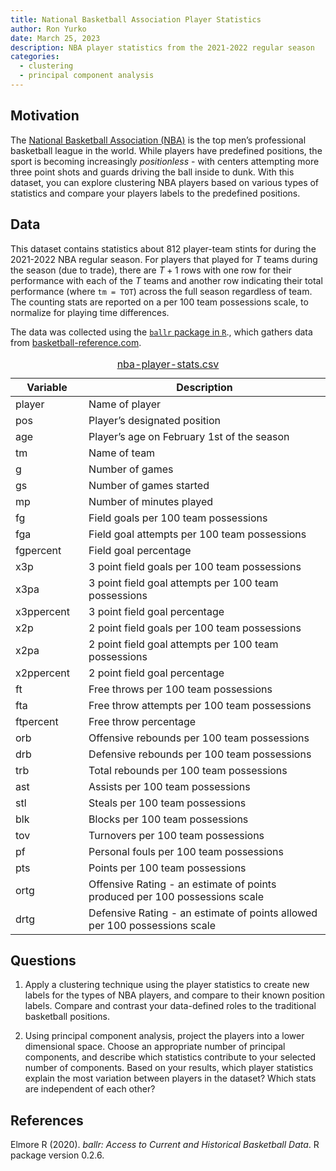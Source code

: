 ```yaml
---
title: National Basketball Association Player Statistics
author: Ron Yurko
date: March 25, 2023
description: NBA player statistics from the 2021-2022 regular season
categories:
  - clustering
  - principal component analysis
---
```


## Motivation

The [National Basketball Association (NBA)](https://www.nba.com/) is the top men's professional basketball league in the world. While players have predefined positions, the sport is becoming increasingly _positionless_ - with centers attempting more three point shots and guards driving the ball inside to dunk. With this dataset, you can explore clustering NBA players based on various types of statistics and compare your players labels to the predefined positions.

## Data

This dataset contains statistics about 812 player-team stints for during the 2021-2022 NBA regular season. For players that played for $T$ teams during the season (due to trade), there are $T+1$ rows with one row for their performance with each of the $T$ teams and another row indicating their total performance (where `tm = TOT`) across the full season regardless of team. The counting stats are reported on a per 100 team possessions scale, to normalize for playing time differences. 

The data was collected using the [`ballr` package in `R`](https://github.com/rtelmore/ballr)., which gathers data from [basketball-reference.com](https://www.basketball-reference.com//leagues/NBA_2022_per_poss.html).  


| Variable | Description |
|----|-------------|
| player |	Name of player |
| pos |	Player's designated position |
| age |	Player's age on February 1st of the season |
| tm | Name of team |
| g |	Number of games |
| gs |	Number of games started |
| mp |	Number of minutes played |
| fg | Field goals per 100 team possessions |
| fga |	Field goal attempts per 100 team possessions |
| fgpercent |	Field goal percentage |
| x3p |	3 point field goals per 100 team possessions |
| x3pa |	3 point field goal attempts per 100 team possessions |
| x3ppercent |	3 point field goal percentage |
| x2p |	2 point field goals per 100 team possessions |
| x2pa |	2 point field goal attempts per 100 team possessions |
| x2ppercent |	2 point field goal percentage |
| ft |	Free throws per 100 team possessions |
| fta |	Free throw attempts per 100 team possessions |
| ftpercent |	Free throw percentage |
| orb |	Offensive rebounds per 100 team possessions |
| drb |	Defensive rebounds per 100 team possessions |
| trb |	Total rebounds per 100 team possessions |
| ast |	Assists per 100 team possessions |
| stl |	Steals per 100 team possessions |
| blk |	Blocks per 100 team possessions |
| tov |	Turnovers per 100 team possessions |
| pf |	Personal fouls per 100 team possessions |
| pts |	Points per 100 team possessions |
| ortg |	Offensive Rating - an estimate of points produced per 100 possessions scale |
| drtg |	Defensive Rating - an estimate of points allowed per 100 possessions scale |


: [nba-player-stats.csv](../data/nba-player-stats-2021.csv)


## Questions

1. Apply a clustering technique using the player statistics to create new labels for the types of NBA players, and compare to their known position labels. Compare and contrast your data-defined roles to the traditional basketball positions.

2. Using principal component analysis, project the players into a lower dimensional space. Choose an appropriate number of principal components, and describe which statistics contribute to your selected number of components. Based on your results, which player statistics explain the most variation between players in the dataset? Which stats are independent of each other?

## References

Elmore R (2020). _ballr: Access to Current and Historical Basketball Data_. R
  package version 0.2.6.
  


